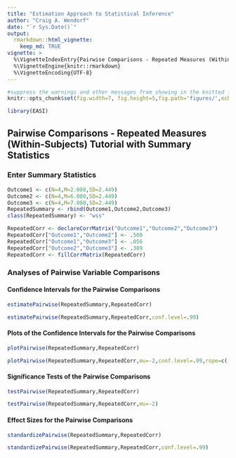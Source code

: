 ```yaml
---
title: "Estimation Approach to Statistical Inference"
author: "Craig A. Wendorf"
date: "`r Sys.Date()`"
output: 
  rmarkdown::html_vignette:
    keep_md: TRUE
vignette: >
  %\VignetteIndexEntry{Pairwise Comparisons - Repeated Measures (Within-Subjects) Tutorial with Summary Statistics}
  %\VignetteEngine{knitr::rmarkdown}
  %\VignetteEncoding{UTF-8}
---
```


```r
#suppress the warnings and other messages from showing in the knitted file.
knitr::opts_chunk$set(fig.width=7, fig.height=5,fig.path='figures/',echo=TRUE,warning=FALSE,message=FALSE)
```

```r
library(EASI)
```

## Pairwise Comparisons - Repeated Measures (Within-Subjects) Tutorial with Summary Statistics

### Enter Summary Statistics

```r
Outcome1 <- c(N=4,M=2.000,SD=2.449)
Outcome2 <- c(N=4,M=6.000,SD=2.449)
Outcome3 <- c(N=4,M=7.000,SD=2.449)
RepeatedSummary <- rbind(Outcome1,Outcome2,Outcome3)
class(RepeatedSummary) <- "wss"

RepeatedCorr <- declareCorrMatrix("Outcome1","Outcome2","Outcome3")
RepeatedCorr["Outcome1","Outcome2"] <- .500
RepeatedCorr["Outcome1","Outcome3"] <- .056
RepeatedCorr["Outcome2","Outcome3"] <- .389
RepeatedCorr <- fillCorrMatrix(RepeatedCorr)
```

### Analyses of Pairwise Variable Comparisons

#### Confidence Intervals for the Pairwise Comparisons

```r
estimatePairwise(RepeatedSummary,RepeatedCorr)
```

```r
estimatePairwise(RepeatedSummary,RepeatedCorr,conf.level=.99)
```

#### Plots of the Confidence Intervals for the Pairwise Comparisons

```r
plotPairwise(RepeatedSummary,RepeatedCorr)
```

```r
plotPairwise(RepeatedSummary,RepeatedCorr,mu=-2,conf.level=.99,rope=c(-4,0))
```

#### Significance Tests of the Pairwise Comparisons

```r
testPairwise(RepeatedSummary,RepeatedCorr)
```

```r
testPairwise(RepeatedSummary,RepeatedCorr,mu=-2)
```

#### Effect Sizes for the Pairwise Comparisons

```r
standardizePairwise(RepeatedSummary,RepeatedCorr)
```

```r
standardizePairwise(RepeatedSummary,RepeatedCorr,conf.level=.99)
```
